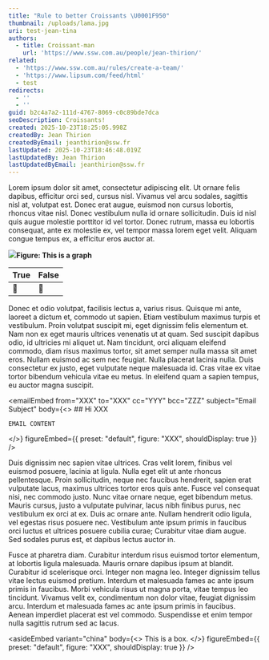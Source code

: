 ```yaml
---
title: "Rule to better Croissants \U0001F950"
thumbnail: /uploads/lama.jpg
uri: test-jean-tina
authors:
  - title: Croissant-man
    url: 'https://www.ssw.com.au/people/jean-thirion/'
related:
  - 'https://www.ssw.com.au/rules/create-a-team/'
  - 'https://www.lipsum.com/feed/html'
  - test
redirects:
  - ''
  - ''
guid: b2c4a7a2-111d-4767-8069-c0c89bde7dca
seoDescription: Croissants!
created: 2025-10-23T18:25:05.998Z
createdBy: Jean Thirion
createdByEmail: jeanthirion@ssw.fr
lastUpdated: 2025-10-23T18:46:48.019Z
lastUpdatedBy: Jean Thirion
lastUpdatedByEmail: jeanthirion@ssw.fr
---
```


Lorem ipsum dolor sit amet, consectetur adipiscing elit. Ut ornare felis dapibus, efficitur orci sed, cursus nisl. Vivamus vel arcu sodales, sagittis nisl at, volutpat est. Donec erat augue, euismod non cursus lobortis, rhoncus vitae nisl. Donec vestibulum nulla id ornare sollicitudin. Duis id nisl quis augue molestie porttitor id vel tortor. Donec rutrum, massa eu lobortis consequat, ante ex molestie ex, vel tempor massa lorem eget velit. Aliquam congue tempus ex, a efficitur eros auctor at.

![](/uploads/data-dashboard.avif)**Figure: This is a graph**

| True | False |
| ---- | ----- |
| 🥐   | 🍞    |

Donec et odio volutpat, facilisis lectus a, varius risus. Quisque mi ante, laoreet a dictum et, commodo ut sapien. Etiam vestibulum maximus turpis et vestibulum. Proin volutpat suscipit mi, eget dignissim felis elementum et. Nam non ex eget mauris ultrices venenatis ut at quam. Sed suscipit dapibus odio, id ultricies mi aliquet ut. Nam tincidunt, orci aliquam eleifend commodo, diam risus maximus tortor, sit amet semper nulla massa sit amet eros. Nullam euismod ac sem nec feugiat. Nulla placerat lacinia nulla. Duis consectetur ex justo, eget vulputate neque malesuada id. Cras vitae ex vitae tortor bibendum vehicula vitae eu metus. In eleifend quam a sapien tempus, eu auctor magna suscipit.

<emailEmbed
  from="XXX"
  to="XXX"
  cc="YYY"
  bcc="ZZZ"
  subject="Email Subject"
  body={<>
    ## Hi XXX
    
    EMAIL CONTENT
  </>}
  figureEmbed={{ preset: "default", figure: "XXX", shouldDisplay: true }}
/>

Duis dignissim nec sapien vitae ultrices. Cras velit lorem, finibus vel euismod posuere, lacinia at ligula. Nulla eget elit ut ante rhoncus pellentesque. Proin sollicitudin, neque nec faucibus hendrerit, sapien erat vulputate lacus, maximus ultrices tortor eros quis ante. Fusce vel consequat nisi, nec commodo justo. Nunc vitae ornare neque, eget bibendum metus. Mauris cursus, justo a vulputate pulvinar, lacus nibh finibus purus, nec vestibulum ex orci at ex. Duis ac ornare ante. Nullam hendrerit odio ligula, vel egestas risus posuere nec. Vestibulum ante ipsum primis in faucibus orci luctus et ultrices posuere cubilia curae; Curabitur vitae diam augue. Sed sodales purus est, et dapibus lectus auctor in.

<youtubeEmbed />

Fusce at pharetra diam. Curabitur interdum risus euismod tortor elementum, at lobortis ligula malesuada. Mauris ornare dapibus ipsum at blandit. Curabitur id scelerisque orci. Integer non magna leo. Integer dignissim tellus vitae lectus euismod pretium. Interdum et malesuada fames ac ante ipsum primis in faucibus. Morbi vehicula risus ut magna porta, vitae tempus leo tincidunt. Vivamus velit ex, condimentum non dolor vitae, feugiat dignissim arcu. Interdum et malesuada fames ac ante ipsum primis in faucibus. Aenean imperdiet placerat est vel commodo. Suspendisse et enim tempor nulla sagittis rutrum sed ac lacus.

<asideEmbed
  variant="china"
  body={<>
    This is a box.
  </>}
  figureEmbed={{ preset: "default", figure: "XXX", shouldDisplay: true }}
/>
